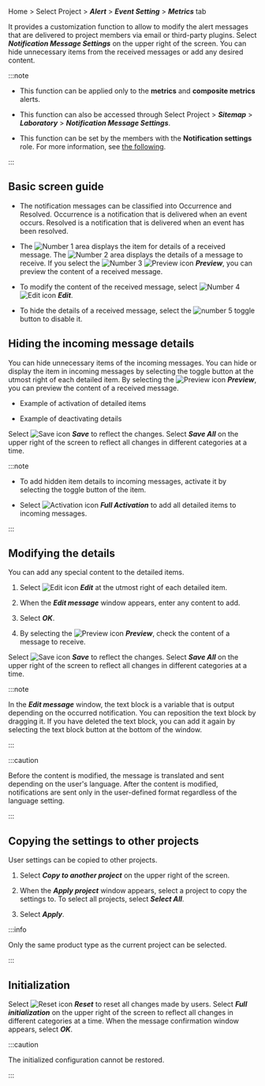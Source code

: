 Home > Select Project > **_Alert_** > **_Event Setting_** > **_Metrics_** tab

It provides a customization function to allow to modify the alert messages that are delivered to project members via email or third-party plugins. Select **_Notification Message Settings_** on the upper right of the screen. You can hide unnecessary items from the received messages or add any desired content.

<ImgLang img='notification-set-message.png' desc='알림 메시지 설정' />

:::note

- This function can be applied only to the **metrics** and **composite metrics** alerts.

- This function can also be accessed through Select Project > **_Sitemap_** > **_Laboratory_** > **_Notification Message Settings_**.

- This function can be set by the members with the **Notification settings** role. For more information, see [the following](../project/project-structure#project-auth).

:::

## Basic screen guide

<ImgLang img='notification-set-message-main.png' desc='알림 메시지 설정' />

- The notification messages can be classified into <span class='occur set-noti'>Occurrence</span> and <span class='resolve set-noti'>Resolved</span>. <span class='occur set-noti'>Occurrence</span> is a notification that is delivered when an event occurs. <span class='resolve set-noti'>Resolved</span> is a notification that is delivered when an event has been resolved.

- The ![Number 1](/img/number-01.png) area displays the item for details of a received message. The ![Number 2](/img/number-02.png) area displays the details of a message to receive. If you select the ![Number 3](/img/number-03.png) ![Preview icon](/img/ico-noti.svg) **_Preview_**, you can preview the content of a received message.

- To modify the content of the received message, select ![Number 4](/img/number-04.png) ![Edit icon](/img/ico-edit.svg) **_Edit_**.

- To hide the details of a received message, select the ![number 5](/img/number-05.png) toggle button to disable it.

## Hiding the incoming message details

You can hide unnecessary items of the incoming messages. You can hide or display the item in incoming messages by selecting the toggle button at the utmost right of each detailed item. By selecting the ![Preview icon](/img/ico-noti.svg) **_Preview_**, you can preview the content of a received message.

- Example of activation of detailed items

  <ImgLang img='notification-set-message-preview.png' desc='활성화 미리보기' />

- Example of deactivating details

  <ImgLang img='notification-set-message-preview-disabled.png' desc='비활성화 미리보기' />

Select ![Save icon](/img/ic-s-check.svg) **_Save_** to reflect the changes. Select **_Save All_** on the upper right of the screen to reflect all changes in different categories at a time.

:::note

- To add hidden item details to incoming messages, activate it by selecting the toggle button of the item.

- Select ![Activation icon](/img/ic-power.svg) **_Full Activation_** to add all detailed items to incoming messages.

:::

## Modifying the details

You can add any special content to the detailed items. 

1. Select ![Edit icon](/img/ico-edit.svg) **_Edit_** at the utmost right of each detailed item.

2. When the **_Edit message_** window appears, enter any content to add.

   <ImgLang img='notification-set-message-edit.png' desc='메시지 편집' />

3. Select **_OK_**.

4. By selecting the ![Preview icon](/img/ico-noti.svg) **_Preview_**, check the content of a message to receive.

   <ImgLang img='notification-set-message-edit-preview.png' desc='메시지 편집' />

Select ![Save icon](/img/ic-s-check.svg) **_Save_** to reflect the changes. Select **_Save All_** on the upper right of the screen to reflect all changes in different categories at a time.

:::note

In the **_Edit message_** window, the text block is a variable that is output depending on the occurred notification. You can reposition the text block by dragging it. If you have deleted the text block, you can add it again by selecting the text block button at the bottom of the window.

<ImgLang img='notification-set-message-edit-block.png' desc='메시지 편집' />

:::

:::caution

Before the content is modified, the message is translated and sent depending on the user's language. After the content is modified, notifications are sent only in the user-defined format regardless of the language setting.

:::

## Copying the settings to other projects

User settings can be copied to other projects. 

1. Select **_Copy to another project_** on the upper right of the screen.

2. When the **_Apply project_** window appears, select a project to copy the settings to. To select all projects, select **_Select All_**.

3. Select **_Apply_**.

:::info

Only the same product type as the current project can be selected.

:::

## Initialization

Select ![Reset icon](/img/ico-reset.svg) **_Reset_** to reset all changes made by users. Select **_Full initialization_** on the upper right of the screen to reflect all changes in different categories at a time. When the message confirmation window appears, select **_OK_**.

:::caution

The initialized configuration cannot be restored.

:::
